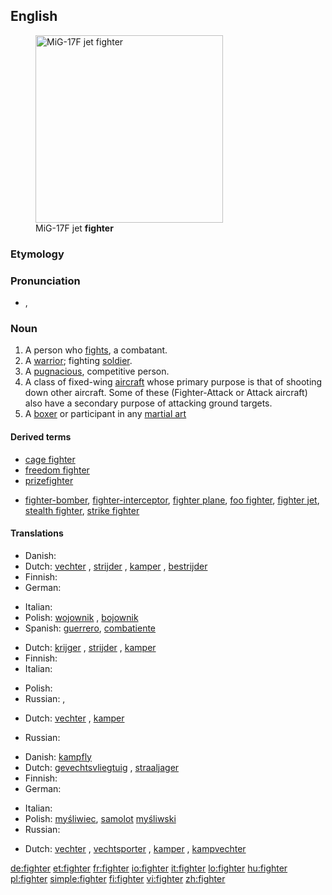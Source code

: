 ==English==
[[Image:MiG-17F Top View.JPG|thumb|right|300px|MiG-17F jet '''fighter''']]

===Etymology===
{{suffix|fight|er}}

===Pronunciation===
* {{a|UK}} {{IPA|/faɪ.tə(ɹ)}}, {{SAMPA|/faI.t@(r)/}}
*: {{rhymes|aɪtə(r)}}

===Noun===
{{en-noun}}

# A person who [[fight]]s, a combatant.
# A [[warrior]]; fighting [[soldier]].
# A [[pugnacious]], competitive person.
# A class of fixed-wing [[aircraft]] whose primary purpose is that of shooting down other aircraft. Some of these (Fighter-Attack or Attack aircraft) also have a secondary purpose of attacking ground targets.
# A [[boxer]] or participant in any [[martial art]]

====Derived terms====
* [[cage fighter]]
* [[freedom fighter]]
* [[prizefighter]]
* {{sense|aircraft}} [[fighter-bomber]], [[fighter-interceptor]], [[fighter plane]], [[foo fighter]], [[fighter jet]], [[stealth fighter]], [[strike fighter]]

====Translations====
{{trans-top|person who fights}}
* Danish: {{t-|da|kriger|c}}
* Dutch: [[vechter]] {{m}}, [[strijder]] {{m}}, [[kamper]] {{m}}, [[bestrijder]] {{m}}
* Finnish: {{t-|fi|taistelija}}
* German: {{t+|de|Kämpfer|m}}
{{trans-mid}}
* Italian: {{t+|it|combattente|m|f}}
* Polish: [[wojownik]] {{m}}, [[bojownik]] {{m}}
* Spanish: [[guerrero]], [[combatiente]] {{m}}
{{trans-bottom}}

{{trans-top|warrior}}
* Dutch: [[krijger]] {{m}}, [[strijder]] {{m}}, [[kamper]] {{m}}
* Finnish: {{t+|fi|soturi}}
* Italian: {{t+|it|guerriero|m}}
{{trans-mid}}
* Polish: {{t+|pl|żołnierz|m}}
* Russian: {{t+|ru|боец|m|tr=bojéc|sc=Cyrl}}, {{t+|ru|воин|m|tr=''vóin''|sc=Cyrl}}
{{trans-bottom}}

{{trans-top|pugnacious, competetive person}}
* Dutch: [[vechter]] {{m}}, [[kamper]] {{m}}
{{trans-mid}}
* Russian: {{t+|ru|боец|m|tr=''bojéc''|sc=Cyrl}}
{{trans-bottom}}

{{trans-top|aircraft type}}
* Danish: [[kampfly]] {{n}}
* Dutch: [[gevechtsvliegtuig]] {{n}}, [[straaljager]]
* Finnish: {{t-|fi|hävittäjä}}
* German: {{t+|de|Jäger|m}}
{{trans-mid}}
* Italian: {{t-|it|caccia|m}}
* Polish: [[myśliwiec]], [[samolot]] [[myśliwski]] {{m}}
* Russian: {{t+|ru|истребитель|m|tr=''istr'ebít'el'''|sc=Cyrl}}
{{trans-bottom}}

{{trans-see|boxer}}

{{trans-top|participant in a martial art}}
* Dutch: [[vechter]] {{m}}, [[vechtsporter]] {{m}}, [[kamper]] {{m}}, [[kampvechter]] {{m}}
{{trans-mid}}
{{trans-bottom}}

[[de:fighter]]
[[et:fighter]]
[[fr:fighter]]
[[io:fighter]]
[[it:fighter]]
[[lo:fighter]]
[[hu:fighter]]
[[pl:fighter]]
[[simple:fighter]]
[[fi:fighter]]
[[vi:fighter]]
[[zh:fighter]]